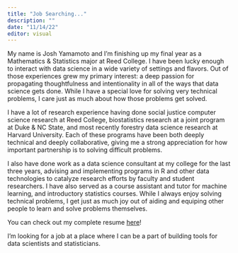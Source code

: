 ```yaml
---
title: "Job Searching..."
description: ""
date: "11/14/22"
editor: visual
---
```


My name is Josh Yamamoto and I'm finishing up my final year as a Mathematics & Statistics major at Reed College. I have been lucky enough to interact with data science in a wide variety of settings and flavors. Out of those experiences grew my primary interest: a deep passion for propagating thoughtfulness and intentionality in all of the ways that data science gets done. While I have a special love for solving very technical problems, I care just as much about how those problems get solved.

I have a lot of research experience having done social justice computer science research at Reed College, biostatistics research at a joint program at Duke & NC State, and most recently forestry data science research at Harvard University. Each of these programs have been both deeply technical and deeply collaborative, giving me a strong appreciation for how important partnership is to solving difficult problems. 

I also have done work as a data science consultant at my college for the last three years, advising and implementing programs in R and other data technologies to catalyze research efforts by faculty and student researchers. I have also served as a course assistant and tutor for machine learning, and introductory statistics courses. While I always enjoy solving technical problems, I get just as much joy out of aiding and equiping other people to learn and solve problems themselves.

You can check out my complete resume [here](resume.qmd)!

I'm looking for a job at a place where I can be a part of building tools for data scientists and statisticians. 





